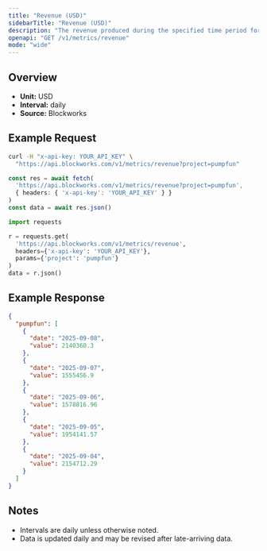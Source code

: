 ```yaml
---
title: "Revenue (USD)"
sidebarTitle: "Revenue (USD)"
description: "The revenue produced during the specified time period for given project."
openapi: "GET /v1/metrics/revenue"
mode: "wide"
---
```


## Overview

- **Unit:** USD
- **Interval:** daily
- **Source:** Blockworks

## Example Request

<CodeGroup>

```bash cURL
curl -H "x-api-key: YOUR_API_KEY" \
  "https://api.blockworks.com/v1/metrics/revenue?project=pumpfun"
```

```typescript TypeScript
const res = await fetch(
  'https://api.blockworks.com/v1/metrics/revenue?project=pumpfun',
  { headers: { 'x-api-key': 'YOUR_API_KEY' } }
)
const data = await res.json()
```

```python Python
import requests

r = requests.get(
  'https://api.blockworks.com/v1/metrics/revenue',
  headers={'x-api-key': 'YOUR_API_KEY'},
  params={'project': 'pumpfun'}
)
data = r.json()
```

</CodeGroup>

## Example Response

```json
{
  "pumpfun": [
    {
      "date": "2025-09-08",
      "value": 2140360.3
    },
    {
      "date": "2025-09-07",
      "value": 1555456.9
    },
    {
      "date": "2025-09-06",
      "value": 1578816.96
    },
    {
      "date": "2025-09-05",
      "value": 1954141.57
    },
    {
      "date": "2025-09-04",
      "value": 2154712.29
    }
  ]
}
```

## Notes
- Intervals are daily unless otherwise noted.
- Data is updated daily and may be revised after late-arriving data.
